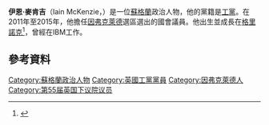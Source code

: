 {{Infobox officeholder
| honorific-prefix = 
| name = Iain McKenzie
| honorific-suffix =
| image = IainMcKenzieMP.jpg
| office = [[Member_of_Parliament_(United_Kingdom)|Member of Parliament]] <br /> for [[Inverclyde_(UK_Parliament_constituency)|Inverclyde]]
| parliament = 
| predecessor = [[David_Cairns_(politician)|David Cairns]]
| successor = [[Ronnie_Cowan_(politician)|Ronnie Cowan]]
| majority = 5,838 (20.8%)
| term_start = 2011年6月30日
| term_end = 2015年3月30日
| birth_place = {{flag|Scotland}}[[格里诺克|格里诺克]]
| birth_date = {{birth date and age|1959|04|04}} 
| party = [[苏格兰工党|苏格兰工党]]
| spouse = 
| alma_mater = 
}}
'''伊恩·麥肯吉'''（Iain McKenzie，{{bd|1959年|4月4日|catIdx=M}}）是一位[[蘇格蘭|蘇格蘭]]政治人物，他的黨籍是[[工黨_(英國)|工黨]]。在2011年至2015年，他擔任[[因弗克萊德_(英國國會選區)|因弗克萊德]]選區選出的國會議員。他出生並成長在[[格里諾克|格里諾克]]<ref>{{Cite web |url=http://www.theyworkforyou.com/debates/?id=2011-07-19a.832.0 |title=存档副本 |accessdate=2016-03-06 |archive-date=2018-12-11 |archive-url=https://web.archive.org/web/20181211114325/https://www.theyworkforyou.com/debates/?id=2011-07-19a.832.0 |dead-url=no }}</ref>，曾經在IBM工作。

==參考資料==
{{Reflist}}

{{DEFAULTSORT: McKenzie, Iain}}
[[Category:蘇格蘭政治人物|Category:蘇格蘭政治人物]]
[[Category:英國工黨黨員|Category:英國工黨黨員]]
[[Category:因弗克萊德人|Category:因弗克萊德人]]
[[Category:第55届英国下议院议员|Category:第55届英国下议院议员]]